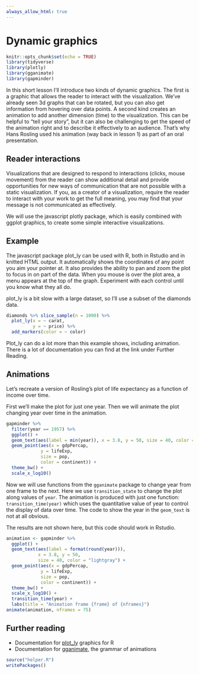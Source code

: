 ```yaml
---
always_allow_html: true
---
```


# Dynamic graphics {#dynamic}

```r
knitr::opts_chunk$set(echo = TRUE)
library(tidyverse)
library(plotly)
library(gganimate)
library(gapminder)
```

In this short lesson I'll introduce two kinds of dynamic graphics. The first is a graphic that allows the reader to interact with the visualization. We've already seen 3d graphs that can be rotated, but you can also get information from hovering over data points. A second kind creates an animation to add another dimension (time) to the visualization. This can be helpful to "tell your story", but it can also be challenging to get the speed of the animation right and to describe it effectively to an audience. That's why Hans Rosling used his animation (way back in lesson 1) as part of an oral presentation.

## Reader interactions

Visualizations that are designed to respond to interactions (clicks, mouse movement) from the reader can show additional detail and provide opportunities for new ways of communication that are not possible with a static visualization. If you, as a creator of a visualization, require the reader to interact with your work to get the full meaning, you may find that your message is not communicated as effectively.

We will use the javascript plotly package, which is easily combined with ggplot graphics, to create some simple interactive visualizations.

## Example

The javascript package plot_ly can be used with R, both in Rstudio and in knitted HTML output. It automatically shows the coordinates of any point you aim your pointer at. It also provides the ability to pan and zoom the plot to focus in on part of the data. When you mouse is over the plot area, a menu appears at the top of the graph. Experiment with each control until you know what they all do.

plot_ly is a bit slow with a large dataset, so I'll use a subset of the diamonds data.

```r
diamonds %>% slice_sample(n = 1000) %>%
  plot_ly(x = ~ carat, 
          y = ~ price) %>%
  add_markers(color = ~ color)
```

Plot_ly can do a lot more than this example shows, including animation. There is a lot of documentation you can find at the link under Further Reading.

## Animations

Let's recreate a version of Rosling's plot of life expectancy as a function of income over time.

First we'll make the plot for just one year. Then we will animate the plot changing year over time in the animation.

```r
gapminder %>% 
  filter(year == 1957) %>%
  ggplot() +
  geom_text(aes(label = min(year)), x = 3.8, y = 50, size = 40, color = "lightgray") +
  geom_point(aes(x = gdpPercap,
             y = lifeExp,
             size = pop,
             color = continent)) +
  theme_bw() +
  scale_x_log10()
```                     

Now we will use functions from the `gganimate` package to change year from one frame to the next. Here we use `transition_state` to change the plot along values of `year`. The animation is produced with just one function: `transition_time(year)` which uses the quantitative value of year to control the display of data over time. The code to show the year in the `geom_text` is not at all obvious.

The results are not shown here, but this code should work in Rstudio.

```r
animation <- gapminder %>% 
  ggplot() +
  geom_text(aes(label = format(round(year))), 
            x = 3.8, y = 50, 
            size = 40, color = "lightgray") +
  geom_point(aes(x = gdpPercap,
             y = lifeExp,
             size = pop,
             color = continent)) +
  theme_bw() +
  scale_x_log10() +
  transition_time(year) +
  labs(title = "Animation frame {frame} of {nframes}")
animate(animation, nframes = 75)
``` 

## Further reading

* Documentation for [plot_ly](https://plotly.com/r/) graphics for R
* Documentation for [gganimate](https://gganimate.com/index.html), the grammar of animations

```r
source("helper.R")
writePackages()
```

